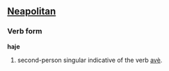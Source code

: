 ==[[Neapolitan]]==
===Verb form===
'''haje'''
# second-person singular indicative of the verb [[avè]].